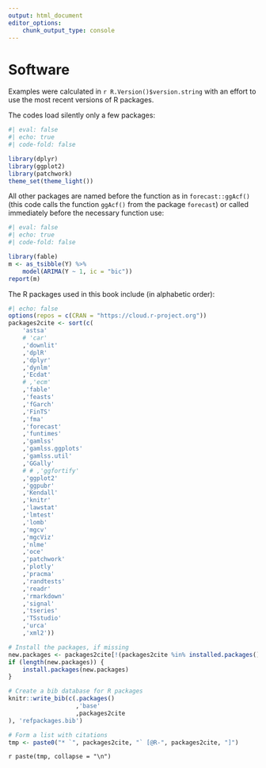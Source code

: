 ```yaml
---
output: html_document
editor_options: 
    chunk_output_type: console
---
```


# Software {.unnumbered}

Examples were calculated in `r R.Version()$version.string` with an effort to use the most recent versions of R packages.

The codes load silently only a few packages:

```r
#| eval: false
#| echo: true
#| code-fold: false

library(dplyr)
library(ggplot2)
library(patchwork)
theme_set(theme_light())
```

All other packages are named before the function as in `forecast::ggAcf()` (this code calls the function `ggAcf()` from the package `forecast`) or called immediately before the necessary function use:

```r
#| eval: false
#| echo: true
#| code-fold: false

library(fable)
m <- as_tsibble(Y) %>%
    model(ARIMA(Y ~ 1, ic = "bic"))
report(m)
```

The R packages used in this book include (in alphabetic order):

```r
#| echo: false
options(repos = c(CRAN = "https://cloud.r-project.org"))
packages2cite <- sort(c(
    'astsa'
    # 'car'
    ,'downlit'
    ,'dplR'
    ,'dplyr'
    ,'dynlm'
    ,'Ecdat'
    # ,'ecm'
    ,'fable'
    ,'feasts'
    ,'fGarch'
    ,'FinTS'
    ,'fma'
    ,'forecast'
    ,'funtimes'
    ,'gamlss'
    ,'gamlss.ggplots'
    ,'gamlss.util'
    ,'GGally'
    # # ,'ggfortify'
    ,'ggplot2'
    ,'ggpubr'
    ,'Kendall'
    ,'knitr'
    ,'lawstat'
    ,'lmtest'
    ,'lomb'
    ,'mgcv'
    ,'mgcViz'
    ,'nlme'
    ,'oce'
    ,'patchwork'
    ,'plotly'
    ,'pracma'
    ,'randtests'
    ,'readr'
    ,'rmarkdown'
    ,'signal'
    ,'tseries'
    ,'TSstudio'
    ,'urca'
    ,'xml2'))

# Install the packages, if missing
new.packages <- packages2cite[!(packages2cite %in% installed.packages()[,"Package"])]
if (length(new.packages)) {
    install.packages(new.packages)
}

# Create a bib database for R packages
knitr::write_bib(c(.packages()
                   ,'base'
                   ,packages2cite
), 'refpackages.bib')

# Form a list with citations
tmp <- paste0("* `", packages2cite, "` [@R-", packages2cite, "]")
```

`r paste(tmp, collapse = "\n")`
